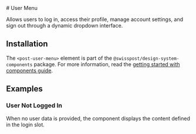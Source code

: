 
<Meta of={userMenuStories} />

<div className="docs-title">
  # User Menu

  <link-design of={JSON.stringify(userMenuStories)}></link-design>
</div>

<p className="lead">Allows users to log in, access their profile, manage account settings, and sign out through a dynamic dropdown interface.</p>

<Canvas sourceState="shown" of={userMenuStories.Default} />

<Controls of={userMenuStories.Default} />

## Installation

The `<post-user-menu>` element is part of the `@swisspost/design-system-components` package.
For more information, read the [getting started with components guide](/?path=/docs/edfb619b-fda1-4570-bf25-20830303d483--docs).

## Examples

### User Not Logged In

When no user data is provided, the component displays the content defined in the login slot.

<Canvas of={userMenuStories.LoginButton} />
